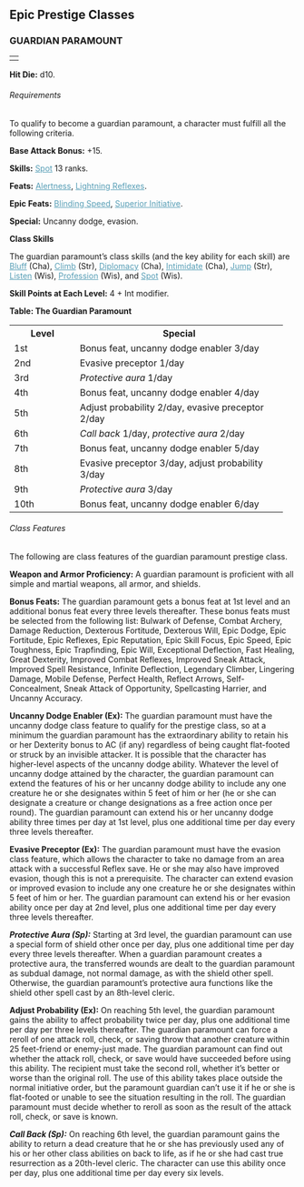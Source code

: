
<a id="epic-presige-classes"></a><h2>Epic Prestige Classes

</h2>
<a id="guardian-paramount"></a><h3>GUARDIAN PARAMOUNT</h3>
<table border="0" cellpadding="0" cellspacing="0" style="width: 100%">
<tbody>
<tr>
<td class="line"> </td>
</tr>
</tbody>
</table>
<span style="font-weight: bold;">Hit Die:</span> d10.
<a id="guardian-paramount-requirements"></a><h6>Requirements</h6>
To qualify to become a guardian paramount, a character must
fulfill all the following criteria.
<p><span style="font-weight: bold;">Base Attack Bonus:</span>
+15. </p>
<p><span style="font-weight: bold;">Skills:</span> <a
href="skillsAll.html#spot" style="color: rgb(87, 158, 182);">Spot</a>
13 ranks. </p>
<p><span style="font-weight: bold;">Feats:</span> <a
href="featsAll.html#alertness" style="color: rgb(87, 158, 182);">Alertness</a>,
<a href="featsAll.html#lightning-reflexes"
style="color: rgb(87, 158, 182);">Lightning Reflexes</a>. </p>
<p><span style="font-weight: bold;">Epic Feats:</span> <a
href="epicFeats.html#blinding-speed" style="color: rgb(87, 158, 182);">Blinding
Speed</a>, <a href="epicFeats.html#superior-initiative"
style="color: rgb(87, 158, 182);">Superior Initiative</a>. </p>
<p><span style="font-weight: bold;">Special:</span> Uncanny
dodge, evasion. </p>
<p style="font-weight: bold;">Class Skills</p>
<p>The guardian paramount&#8217;s class skills (and the key ability for
each skill) are <a href="skillsAll.html#bluff"
style="color: rgb(87, 158, 182);">Bluff</a> (Cha), <a
href="skillsAll.html#climb" style="color: rgb(87, 158, 182);">Climb</a>
(Str), <a href="skillsAll.html#diplomacy"
style="color: rgb(87, 158, 182);">Diplomacy</a> (Cha), <a
href="skillsAll.html#intimidate" style="color: rgb(87, 158, 182);">Intimidate</a>
(Cha), <a href="skillsAll.html#jump" style="color: rgb(87, 158, 182);">Jump</a>
(Str), <a href="skillsAll.html#listen"
style="color: rgb(87, 158, 182);">Listen</a> (Wis), <a
href="skillsAll.html#profession" style="color: rgb(87, 158, 182);">Profession</a>
(Wis), and <a href="skillsAll.html#spot"
style="color: rgb(87, 158, 182);">Spot</a> (Wis). </p>
<p><span style="font-weight: bold;">Skill Points at Each Level:</span>
4 + Int modifier. </p>


<a id="table-the-guardian-paramount"></a><span style="font-weight: bold;">Table: The Guardian Paramount</span>
<span style="font-weight: bold;">

</span>
<table border="0" cellpadding="1" cellspacing="0">
<tbody>
<tr>
<th style="width: 100px">Level</th>
<th style="width: 350px;">Special

</th>
</tr>
<tr class="odd-row">
<td>1st

</td>
<td rowspan="1" colspan="1" style="width: 350px;">Bonus
feat, uncanny dodge enabler 3/day

</td>
</tr>
<tr>
<td>2nd

</td>
<td rowspan="1" colspan="1" style="width: 350px;">Evasive
preceptor 1/day</td>
</tr>
<tr class="odd-row">
<td>3rd

</td>
<td rowspan="1" colspan="1" style="width: 350px;"><span
style="font-style: italic;">Protective aura</span> 1/day</td>
</tr>
<tr>
<td>4th

</td>
<td rowspan="1" colspan="1" style="width: 350px;">Bonus
feat, uncanny dodge enabler 4/day</td>
</tr>
<tr class="odd-row">
<td>5th

</td>
<td rowspan="1" colspan="1" style="width: 350px;">Adjust
probability 2/day, evasive preceptor 2/day</td>
</tr>
<tr>
<td>6th

</td>
<td rowspan="1" colspan="1" style="width: 350px;"><span
style="font-style: italic;">Call back</span> 1/day, <span
style="font-style: italic;">protective aura</span> 2/day</td>
</tr>
<tr class="odd-row">
<td>7th

</td>
<td rowspan="1" colspan="1" style="width: 350px;">Bonus
feat, uncanny dodge enabler 5/day</td>
</tr>
<tr>
<td>8th

</td>
<td rowspan="1" colspan="1" style="width: 350px;">Evasive
preceptor 3/day, adjust probability 3/day

</td>
</tr>
<tr class="odd-row">
<td>9th

</td>
<td rowspan="1" colspan="1" style="width: 350px;"><span
style="font-style: italic;">Protective aura</span> 3/day</td>
</tr>
<tr>
<td class="last-row">10th

</td>
<td class="last-row" rowspan="1" colspan="1"
style="width: 350px;">Bonus feat, uncanny dodge enabler 6/day</td>
</tr>
</tbody>
</table>


<a id="guardian-paramount-class-features"></a><h6>Class Features</h6>
The following are class features of the guardian paramount prestige
class. 

<p><span style="font-weight: bold;">Weapon and Armor Proficiency:</span>
A guardian paramount is proficient with all simple and martial weapons,
all armor, and shields. </p>
<p><span style="font-weight: bold;">Bonus Feats:</span> The
guardian paramount gets a bonus feat at 1st level and an additional
bonus feat every three levels thereafter. These bonus feats must be
selected from the following list: Bulwark of Defense, Combat Archery,
Damage Reduction, Dexterous Fortitude, Dexterous Will, Epic Dodge, Epic
Fortitude, Epic Reflexes, Epic Reputation, Epic Skill Focus, Epic
Speed, Epic Toughness, Epic Trapfinding, Epic Will, Exceptional
Deflection, Fast Healing, Great Dexterity, Improved Combat Reflexes,
Improved Sneak Attack, Improved Spell Resistance, Infinite Deflection,
Legendary Climber, Lingering Damage, Mobile Defense, Perfect Health,
Reflect Arrows, Self-Concealment, Sneak Attack of Opportunity,
Spellcasting Harrier, and Uncanny Accuracy. </p>
<a id="guardian-paramount-uncanny-dodge-enabler"></a><p><span style="font-weight: bold;">Uncanny Dodge Enabler (Ex):</span>
The guardian paramount must have the uncanny dodge class feature to
qualify for the prestige class, so at a minimum the guardian paramount
has the extraordinary ability to retain his or her Dexterity bonus to
AC (if any) regardless of being caught flat-footed or struck by an
invisible attacker. It is possible that the character has higher-level
aspects of the uncanny dodge ability. Whatever the level of uncanny
dodge attained by the character, the guardian paramount can extend the
features of his or her uncanny dodge ability to include any one
creature he or she designates within 5 feet of him or her (he or she
can designate a creature or change designations as a free action once
per round). The guardian paramount can extend his or her uncanny dodge
ability three times per day at 1st level, plus one additional time per
day every three levels thereafter. </p>
<a id="guardian-paramount-evasive-preceptor"></a><p><span style="font-weight: bold;">Evasive Preceptor (Ex):</span>
The guardian paramount must have the evasion class feature, which
allows the character to take no damage from an area attack with a
successful Reflex save. He or she may also have improved evasion,
though this is not a prerequisite. The character can extend evasion or
improved evasion to include any one creature he or she designates
within 5 feet of him or her. The guardian paramount can extend his or
her evasion ability once per day at 2nd level, plus one additional time
per day every three levels thereafter. </p>
<a id="guardian-paramount-protective-aura"></a><p><span style="font-weight: bold; font-style: italic;">Protective
Aura (Sp):</span> Starting at 3rd level, the guardian paramount can use
a special form of shield other once per day, plus one additional time
per day every three levels thereafter. When a guardian paramount
creates a protective aura, the transferred wounds are dealt to the
guardian paramount as subdual damage, not normal damage, as with the
shield other spell. Otherwise, the guardian paramount&#8217;s protective aura
functions like the shield other spell cast by an 8th-level cleric. </p>
<a id="guardian-paramount-adjust-probability"></a><p><span style="font-weight: bold;">Adjust Probability (Ex):</span>
On reaching 5th level, the guardian paramount gains the ability to
affect probability twice per day, plus one additional time per day per
three levels thereafter. The guardian paramount can force a reroll of
one attack roll, check, or saving throw that another creature within 25
feet-friend or enemy-just made. The guardian paramount can find out
whether the attack roll, check, or save would have succeeded before
using this ability. The recipient must take the second roll, whether
it&#8217;s better or worse than the original roll. The use of this ability
takes place outside the normal initiative order, but the paramount
guardian can&#8217;t use it if he or she is flat-footed or unable to see the
situation resulting in the roll. The guardian paramount must decide
whether to reroll as soon as the result of the attack roll, check, or
save is known. </p>
<a id="guardian-paramount-call-back"></a><p><span style="font-weight: bold; font-style: italic;">Call Back
(Sp):</span> On reaching 6th level, the guardian paramount gains the
ability to return a dead creature that he or she has previously used
any of his or her other class abilities on back to life, as if he or
she had cast true resurrection as a 20th-level cleric. The character
can use this ability once per day, plus one additional time per day
every six levels. </p>







